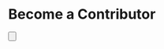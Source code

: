 
# Become a Contributor

<Button
  className="mt-6"
  title="Become a Contributor"
  toTab="https://azuro.typeform.com/contribute"
/>
